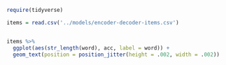 

```r

require(tidyverse)

items = read.csv('../models/encoder-decoder-items.csv')


items %>% 
  ggplot(aes(str_length(word), acc, label = word)) +
  geom_text(position = position_jitter(height = .002, width = .002))
```